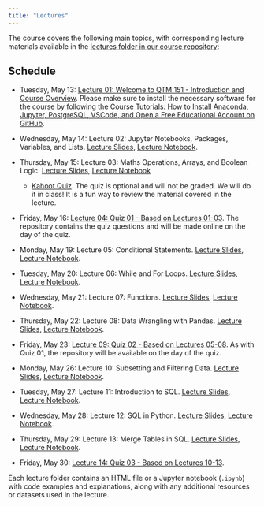```yaml
---
title: "Lectures"
---
```


The course covers the following main topics, with corresponding lecture
materials available in the [lectures folder in our course repository](https://github.com/danilofreire/qtm151-summer/tree/main/lectures):

## Schedule

- Tuesday, May 13: [Lecture 01: Welcome to QTM 151 - Introduction and Course Overview](https://raw.githack.com/danilofreire/qtm151-summer/main/lectures/lecture-01/01-introduction.html).
  Please make sure to install the necessary software for the course by following the [Course Tutorials: How to Install Anaconda, Jupyter, PostgreSQL, VSCode, and Open a Free Educational Account on GitHub](https://danilofreire.github.io/qtm151/tutorials/tutorials.html).

- Wednesday, May 14: Lecture 02: Jupyter Notebooks, Packages, Variables, and Lists. [Lecture Slides](https://raw.githack.com/danilofreire/qtm151-summer/main/lectures/lecture-02/02-jupyter-variables.html), [Lecture Notebook](https://github.com/danilofreire/qtm151-summer/blob/main/lectures/lecture-02/02-jupyter-variables.ipynb). 

- Thursday, May 15: Lecture 03: Maths Operations, Arrays, and Boolean Logic. [Lecture Slides](https://raw.githack.com/danilofreire/qtm151-summer/main/lectures/lecture-03/03-maths-boolean.html), [Lecture Notebook](https://github.com/danilofreire/qtm151-summer/blob/main/lectures/lecture-03/03-maths-boolean.ipynb)
  - [Kahoot Quiz](https://play.kahoot.it/v2/?quizId=b9d95c73-826e-411a-99c3-1b5cc87780f2&hostId=05eb977d-4f8a-440e-9e45-95212b29d103). The quiz is optional and will not be graded. We will do it in class! It is a fun way to review the material covered in the lecture.

- Friday, May 16: [Lecture 04: Quiz 01 - Based on Lectures 01-03](https://github.com/danilofreire/qtm151-summer-quiz01/). The repository contains the quiz questions and will be made online on the day of the quiz.

- Monday, May 19: Lecture 05: Conditional Statements. [Lecture Slides](https://raw.githack.com/danilofreire/qtm151-summer/main/lectures/lecture-05/05-conditional-statements.html), [Lecture Notebook](https://github.com/danilofreire/qtm151-summer/blob/main/lectures/lecture-05/05-conditional-statements.ipynb).

- Tuesday, May 20: Lecture 06: While and For Loops. [Lecture Slides](https://raw.githack.com/danilofreire/qtm151-summer/main/lectures/lecture-06/06-loops.html), [Lecture Notebook](https://github.com/danilofreire/qtm151-summer/blob/main/lectures/lecture-06/06-loops.ipynb).

- Wednesday, May 21: Lecture 07: Functions. [Lecture Slides](https://raw.githack.com/danilofreire/qtm151-summer/main/lectures/lecture-07/07-functions.html), [Lecture Notebook](https://github.com/danilofreire/qtm151-summer/blob/main/lectures/lecture-07/07-functions.ipynb).

- Thursday, May 22: Lecture 08: Data Wrangling with Pandas. [Lecture Slides](https://raw.githack.com/danilofreire/qtm151-summer/main/lectures/lecture-08/08-data-wrangling.html), [Lecture Notebook](https://github.com/danilofreire/qtm151-summer/blob/main/lectures/lecture-08/08-data-wrangling.ipynb).

- Friday, May 23: [Lecture 09: Quiz 02 - Based on Lectures 05-08](https://github.com/danilofreire/qtm151-summer-quiz02/). As with Quiz 01, the repository will be available on the day of the quiz.

- Monday, May 26: Lecture 10: Subsetting and Filtering Data. [Lecture Slides](https://raw.githack.com/danilofreire/qtm151-summer/main/lectures/lecture-10/10-subsetting-data.html), [Lecture Notebook](https://github.com/danilofreire/qtm151-summer/blob/main/lectures/lecture-10/10-subsetting-data.ipynb).

- Tuesday, May 27: Lecture 11: Introduction to SQL. [Lecture Slides](https://raw.githack.com/danilofreire/qtm151-summer/main/lectures/lecture-11/11-introduction-sql.html), [Lecture Notebook](https://github.com/danilofreire/qtm151-summer/blob/main/lectures/lecture-11/11-introduction-sql.ipynb).

- Wednesday, May 28: Lecture 12: SQL in Python. [Lecture Slides](https://raw.githack.com/danilofreire/qtm151-summer/main/lectures/lecture-12/12-sql-python.html), [Lecture Notebook](https://github.com/danilofreire/qtm151-summer/blob/main/lectures/lecture-12/12-sql-python.ipynb).

- Thursday, May 29: Lecture 13: Merge Tables in SQL. [Lecture Slides](https://raw.githack.com/danilofreire/qtm151-summer/main/lectures/lecture-13/13-sql-tables.html), [Lecture Notebook](https://github.com/danilofreire/qtm151-summer/blob/main/lectures/lecture-13/13-sql-tables.ipynb).

- Friday, May 30: [Lecture 14: Quiz 03 - Based on Lectures 10-13](https://github.com/danilofreire/qtm151-summer-quiz03/). 

Each lecture folder contains an HTML file or a Jupyter notebook (`.ipynb`) with code examples and explanations, along with any additional resources or datasets used in the lecture.
